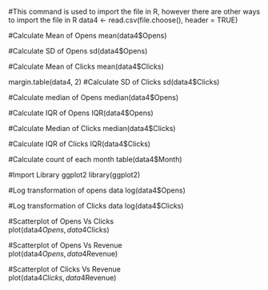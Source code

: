
#This command is used to import the file in R, however there are other ways to import the file in R
data4 <- read.csv(file.choose(), header = TRUE)

#Calculate Mean of Opens
mean(data4$Opens)

#Calculate SD of Opens
sd(data4$Opens)

#Calculate Mean of Clicks
mean(data4$Clicks)

margin.table(data4, 2)
#Calculate SD of Clicks
sd(data4$Clicks)

#Calculate median of Opens
median(data4$Opens)

#Calculate IQR of Opens
IQR(data4$Opens)

#Calculate Median of Clicks
median(data4$Clicks)

#Calculate IQR of Clicks
IQR(data4$Clicks)

#Calculate count of each month
table(data4$Month)

#Import Library ggplot2
library(ggplot2)

#Log transformation of opens data
log(data4$Opens)

#Log transformation of Clicks data
log(data4$Clicks)

#Scatterplot of Opens Vs Clicks        
plot(data4$Opens,data4$Clicks)  

#Scatterplot of Opens Vs Revenue        
plot(data4$Opens,data4$Revenue) 

#Scatterplot of Clicks Vs Revenue        
plot(data4$Clicks,data4$Revenue)  



